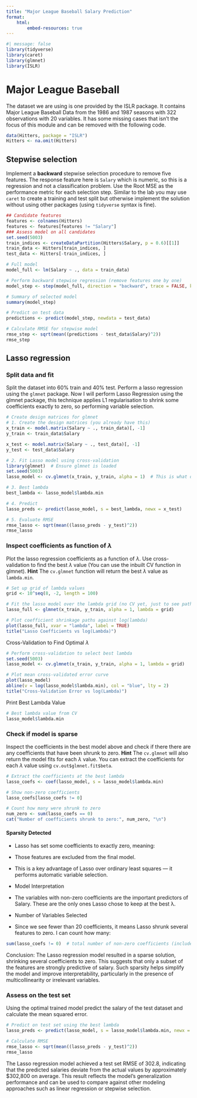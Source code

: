 ```yaml
---
title: "Major League Baseball Salary Prediction"
format:
    html:
        embed-resources: true
---
```


```r
#| message: false
library(tidyverse)
library(caret)
library(glmnet)
library(ISLR)
```

# Major League Baseball

The dataset we are using is one provided by the ISLR package. It contains Major League Baseball Data from the 1986 and 1987 seasons with 322 observations with 20 variables. It has some missing cases that isn't the focus of this module and can be removed with the following code.

```r
data(Hitters, package = "ISLR")
Hitters <- na.omit(Hitters)
```

## Stepwise selection

Implement a __backward__ stepwise selection procedure to remove five features. The response feature here is `Salary` which is numeric, so this is a regression and not a classification problem. Use the Root MSE as the performance metric for each selection step. Similar to the lab you may use `caret` to create a training and test split but otherwise implement the solution without using other packages (using `tidyverse` syntax is fine).

```r
## Candidate features
features <- colnames(Hitters)
features <- features[features != "Salary"]
### Assess model on all candidates
set.seed(5003)
train_indices <- createDataPartition(Hitters$Salary, p = 0.6)[[1]]
train_data <- Hitters[train_indices, ]
test_data <- Hitters[-train_indices, ]

# Full model
model_full <- lm(Salary ~ ., data = train_data)

# Perform backward stepwise regression (remove features one by one)
model_step <- step(model_full, direction = "backward", trace = FALSE, k = log(nrow(train_data)))

# Summary of selected model
summary(model_step)

# Predict on test data
predictions <- predict(model_step, newdata = test_data)

# Calculate RMSE for stepwise model
rmse_step <- sqrt(mean((predictions - test_data$Salary)^2))
rmse_step

```

## Lasso regression {.tabset .tabset-fade .tabset-pills}

### Split data and fit

Split the dataset into 60% train and 40% test. Perform a lasso regression using the `glmnet` package.
Now I will perform Lasso Regression using the glmnet package, this technique applies L1 regularisation to shrink some coefficients exactly to zero, so performing variable selection.

```r
# Create design matrices for glmnet
# 1. Create the design matrices (you already have this)
x_train <- model.matrix(Salary ~ ., train_data)[, -1]
y_train <- train_data$Salary

x_test <- model.matrix(Salary ~ ., test_data)[, -1]
y_test <- test_data$Salary

# 2. Fit Lasso model using cross-validation
library(glmnet)  # Ensure glmnet is loaded
set.seed(5003)
lasso_model <- cv.glmnet(x_train, y_train, alpha = 1)  # This is what defines 'lasso_model'

# 3. Best lambda
best_lambda <- lasso_model$lambda.min

# 4. Predict
lasso_preds <- predict(lasso_model, s = best_lambda, newx = x_test)

# 5. Evaluate RMSE
rmse_lasso <- sqrt(mean((lasso_preds - y_test)^2))
rmse_lasso
```

### Inspect coefficients as function of $\lambda$

Plot the lasso regression coefficients as a function of $\lambda$. Use cross-validation to find the best $\lambda$ value (You can use the inbuilt CV function in glmnet). **Hint** The `cv.glmnet` function will return the best $\lambda$ value as `lambda.min`.

```r
# Set up grid of lambda values
grid <- 10^seq(8, -2, length = 100)

# Fit the lasso model over the lambda grid (no CV yet, just to see paths)
lasso_full <- glmnet(x_train, y_train, alpha = 1, lambda = grid)

# Plot coefficient shrinkage paths against log(lambda)
plot(lasso_full, xvar = "lambda", label = TRUE)
title("Lasso Coefficients vs log(Lambda)")
```
Cross-Validation to Find Optimal $\lambda$
```r
# Perform cross-validation to select best lambda
set.seed(5003)
lasso_model <- cv.glmnet(x_train, y_train, alpha = 1, lambda = grid)

# Plot mean cross-validated error curve
plot(lasso_model)
abline(v = log(lasso_model$lambda.min), col = "blue", lty = 2)
title("Cross-Validation Error vs log(Lambda)")
```
Print Best Lambda Value
```r
# Best lambda value from CV
lasso_model$lambda.min
```

### Check if model is sparse

Inspect the coefficients in the best model above and check if there there are any coefficients that have been shrunk to zero. **Hint** The `cv.glmnet` will also return the model fits for each $\lambda$ value. You can extract the coefficients for each $\lambda$ value using `cv.out$glmnet.fit$beta`.

```r
# Extract the coefficients at the best lambda
lasso_coefs <- coef(lasso_model, s = lasso_model$lambda.min)

# Show non-zero coefficients
lasso_coefs[lasso_coefs != 0]

# Count how many were shrunk to zero
num_zero <- sum(lasso_coefs == 0)
cat("Number of coefficients shrunk to zero:", num_zero, "\n")

```

#### Sparsity Detected
- Lasso has set some coefficients to exactly zero, meaning:<br>
- Those features are excluded from the final model.<br>
- This is a key advantage of Lasso over ordinary least squares — it performs automatic variable selection.<br>
- Model Interpretation <br>
- The variables with non-zero coefficients are the important predictors of Salary. These are the only ones Lasso chose to keep at the best λ.<br>

- Number of Variables Selected <br>
- Since we see fewer than 20 coefficients, it means Lasso shrunk several features to zero. I can count how many: <br>
```r

sum(lasso_coefs != 0)  # total number of non-zero coefficients (includes intercept)
```
Conclusion: The Lasso regression model resulted in a sparse solution, shrinking several coefficients to zero. This suggests that only a subset of the features are strongly predictive of salary. Such sparsity helps simplify the model and improve interpretability, particularly in the presence of multicollinearity or irrelevant variables.


### Assess on the test set

Using the optimal trained model predict the salary of the test dataset and calculate the mean squared error.

```r
# Predict on test set using the best lambda
lasso_preds <- predict(lasso_model, s = lasso_model$lambda.min, newx = x_test)

# Calculate RMSE
rmse_lasso <- sqrt(mean((lasso_preds - y_test)^2))
rmse_lasso

```
The Lasso regression model achieved a test set RMSE of 302.8, indicating that the predicted salaries deviate from the actual values by approximately $302,800 on average. This result reflects the model's generalization performance and can be used to compare against other modeling approaches such as linear regression or stepwise selection.